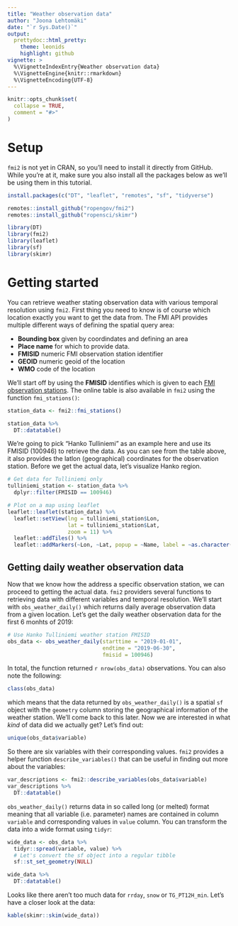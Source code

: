 ```yaml
---
title: "Weather observation data"
author: "Joona Lehtomäki"
date: "`r Sys.Date()`"
output: 
  prettydoc::html_pretty:
    theme: leonids
    highlight: github
vignette: >
  %\VignetteIndexEntry{Weather observation data}
  %\VignetteEngine{knitr::rmarkdown}
  %\VignetteEncoding{UTF-8}
---
```


```r
knitr::opts_chunk$set(
  collapse = TRUE,
  comment = "#>"
)
```

# Setup

`fmi2` is not yet in CRAN, so you'll need to install it directly from GitHub. 
While you're at it, make sure you also install all the packages below as we'll
be using them in this tutorial.

```r
install.packages(c("DT", "leaflet", "remotes", "sf", "tidyverse")

remotes::install_github("ropengov/fmi2")
remotes::install_github("ropensci/skimr")
```

```r
library(DT)
library(fmi2)
library(leaflet)
library(sf)
library(skimr)
```

# Getting started

You can retrieve weather stating observation data with various temporal 
resolution using `fmi2`. First thing you need to know is of course which 
location exactly you want to get the data from. The FMI API provides multiple 
different ways of defining the spatial query area:

+ **Bounding box** given by coordindates and defining an area
+ **Place name** for which to provide data.
+ **FMISID** numeric FMI observation station identifier
+ **GEOID** numeric geoid of the location
+ **WMO** code of the location

We'll start off by using the **FMISID** identifies which is given to each [FMI
observation stations](https://en.ilmatieteenlaitos.fi/observation-stations). The
online table is also available in `fmi2` using the function `fmi_stations()`:

```r
station_data <- fmi2::fmi_stations() 

station_data %>% 
  DT::datatable()

```

We're going to pick "Hanko Tulliniemi" as an example here and use its FMISID
(100946) to retrieve the data. As you can see from the table above, it also 
provides the latlon (geographical) coordinates for the observation station.
Before we get the actual data, let's visualize Hanko region.

```r
# Get data for Tulliniemi only
tulliniemi_station <- station_data %>% 
  dplyr::filter(FMISID == 100946)

# Plot on a map using leaflet
leaflet::leaflet(station_data) %>% 
  leaflet::setView(lng = tulliniemi_station$Lon, 
                   lat = tulliniemi_station$Lat, 
                   zoom = 11) %>% 
  leaflet::addTiles() %>%  
  leaflet::addMarkers(~Lon, ~Lat, popup = ~Name, label = ~as.character(FMISID))
```


## Getting daily weather observation data

Now that we know how the address a specific observation station, we can proceed
to getting the actual data. `fmi2` providers several functions to retrieving 
data with different variables and temporal resolution. We'll start with 
`obs_weather_daily()` which returns daily average observation data from a given 
location. Let's get the daily weather observation data for the first 6 monhts
of 2019:

```r
# Use Hanko Tulliniemi weather station FMISID
obs_data <- obs_weather_daily(starttime = "2019-01-01",
                              endtime = "2019-06-30",
                              fmisid = 100946)
```

In total, the function returned `r nrow(obs_data)` observations. You can also
note the following:

```r
class(obs_data)
```

which means that the data returned by `obs_weather_daily()` is a spatial `sf`
object with the `geometry` column storing the geographical information of the
weather station. We'll come back to this later. Now we are interested in what 
*kind* of data did we actually get? Let's find out:

```r
unique(obs_data$variable)
```

So there are six variables with their corresponding values. `fmi2` provides a
helper function `describe_variables()` that can be useful in finding out more
about the variables:

```r
var_descriptions <- fmi2::describe_variables(obs_data$variable)
var_descriptions %>% 
  DT::datatable()
```
`obs_weather_daily()` returns data  in so called  long (or melted) format 
meaning that all variable (i.e. parameter) names are  contained in column 
`variable` and corresponding values in `value` column. You can transform the 
data into a wide format using `tidyr`:

```r
wide_data <- obs_data %>% 
  tidyr::spread(variable, value) %>% 
  # Let's convert the sf object into a regular tibble
  sf::st_set_geometry(NULL)

wide_data %>% 
  DT::datatable()
```

Looks like there aren't too much data for `rrday`, `snow` or `TG_PT12H_min`. 
Let's have a closer look at the data:

```r
kable(skimr::skim(wide_data))
```



